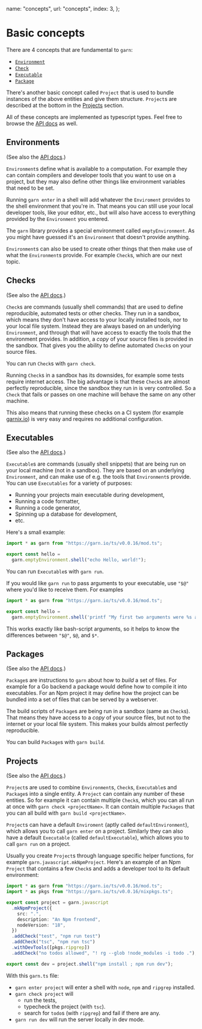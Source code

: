   name: "concepts",
  url: "concepts",
  index: 3,
};

# Basic concepts

There are 4 concepts that are fundamental to `garn`:

- [`Environment`](#environments)
- [`Check`](#checks)
- [`Executable`](#executables)
- [`Package`](#packages)

There's another basic concept called `Project` that is used to bundle instances
of the above entities and give them structure. `Project`s are described at the
bottom in the [Projects](#projects) section.

All of these concepts are implemented as typescript types. Feel free to browse
the [API docs](https://doc.deno.land/https://garn.io/ts/v0.0.16/mod.ts) as well.

## Environments

(See also the [API docs](https://doc.deno.land/https://garn.io/ts/v0.0.16/mod.ts/~/Environment).)

`Environment`s define what is available to a computation. For example they can
contain compilers and developer tools that you want to use on a project, but
they may also define other things like environment variables that need to be
set.

Running `garn enter` in a shell will add whatever the `Enviroment` provides to
the shell environment that you're in. That means you can still use your local
developer tools, like your editor, etc., but will also have access to everything
provided by the `Environment` you entered.

The `garn` library provides a special environment called `emptyEnvironment`. As
you might have guessed it's an `Environment` that doesn't provide anything.

`Environment`s can also be used to create other things that then make use of
what the `Environment`s provide. For example `Check`s, which are our next topic.

## Checks

(See also the [API docs](https://doc.deno.land/https://garn.io/ts/v0.0.16/mod.ts/~/Check).)

`Check`s are commands (usually shell commands) that are used to define
reproducible, automated tests or other checks. They run in a sandbox, which
means they don't have access to your locally installed tools, nor to your local
file system. Instead they are always based on an underlying `Environment`, and
through that will have access to exactly the tools that the environment
provides. In addition, a _copy_ of your source files is provided in the sandbox.
That gives you the ability to define automated `Check`s on your source files.

You can run `Check`s with `garn check`.

Running `Check`s in a sandbox has its downsides, for example some tests require
internet access. The big advantage is that these `Check`s are almost perfectly
reproducible, since the sandbox they run in is very controlled. So a `Check`
that fails or passes on one machine will behave the same on any other machine.

This also means that running these checks on a CI system (for example
[garnix.io](https://garnix.io)) is very easy and requires no additional
configuration.

## Executables

(See also the [API docs](https://doc.deno.land/https://garn.io/ts/v0.0.16/mod.ts/~/Executable).)

`Executable`s are commands (usually shell snippets) that are being run on your
local machine (not in a sandbox). They are based on an underlying `Environment`,
and can make use of e.g. the tools that `Environment`s provide. You can use
`Executables` for a variety of purposes:

- Running your projects main executable during development,
- Running a code formatter,
- Running a code generator,
- Spinning up a database for development,
- etc.

Here's a small example:

```typescript
import * as garn from "https://garn.io/ts/v0.0.16/mod.ts";

export const hello =
  garn.emptyEnvironment.shell("echo Hello, world!");
```

You can run `Executable`s with `garn run`.

If you would like `garn run` to pass arguments to your executable, use `"$@"`
where you'd like to receive them. For examples

```typescript
import * as garn from "https://garn.io/ts/v0.0.16/mod.ts";

export const hello =
  garn.emptyEnvironment.shell('printf "My first two arguments were %s and %s" "$@"');
```

This works exactly like bash-script arguments, so it helps to know the
differences between `"$@"`, `$@`, and `$*`.

## Packages

(See also the [API docs](https://doc.deno.land/https://garn.io/ts/v0.0.16/mod.ts/~/Package).)

`Package`s are instructions to `garn` about how to _build_ a set of files. For
example for a Go backend a package would define how to compile it into
executables. For an Npm project it may define how the project can be bundled
into a set of files that can be served by a webserver.

The build scripts of `Package`s are being run in a sandbox (same as `Check`s).
That means they have access to a _copy_ of your source files, but not to the
internet or your local file system. This makes your builds almost perfectly
reproducible.

You can build `Package`s with `garn build`.

## Projects

(See also the [API docs](https://doc.deno.land/https://garn.io/ts/v0.0.16/mod.ts/~/Project).)

`Project`s are used to combine `Environment`s, `Check`s, `Executable`s and
`Package`s into a single entity. A `Project` can contain any number of these
entities. So for example it can contain multiple `Check`s, which you can all run
at once with `garn check <projectName>`. It can contain multiple `Packages` that
you can all build with `garn build <projectName>`.

`Project`s can have a default `Enviroment` (aptly called `defaultEnvironment`),
which allows you to call `garn enter` on a project. Similarly they can also have
a default `Executable` (called `defaultExecutable`), which allows you to call
`garn run` on a project.

Usually you create `Project`s through language specific helper functions, for
example `garn.javascript.mkNpmProject`. Here's an example of an Npm `Project`
that contains a few `Check`s and adds a developer tool to its default
environment:

```typescript
import * as garn from "https://garn.io/ts/v0.0.16/mod.ts";
import * as pkgs from "https://garn.io/ts/v0.0.16/nixpkgs.ts";

export const project = garn.javascript
  .mkNpmProject({
    src: ".",
    description: "An Npm frontend",
    nodeVersion: "18",
  })
  .addCheck("test", "npm run test")
  .addCheck("tsc", "npm run tsc")
  .withDevTools([pkgs.ripgrep])
  .addCheck("no todos allowed", "! rg --glob !node_modules -i todo .");

export const dev = project.shell("npm install ; npm run dev");
```

With this `garn.ts` file:

- `garn enter project` will enter a shell with `node`, `npm` and `ripgrep` installed.
- `garn check project` will
  - run the tests,
  - typecheck the project (with `tsc`).
  - search for `todo`s (with `ripgrep`) and fail if there are any.
- `garn run dev` will run the server locally in dev mode.
